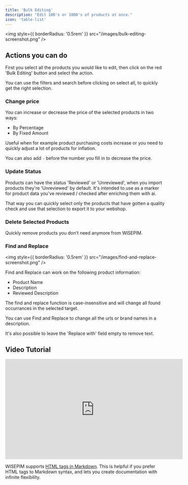 ```yaml
---
title: 'Bulk Editing'
description: "Edit 100's or 1000's of products at once."
icon: 'table-list'
---
```


<img
  style={{ borderRadius: '0.5rem' }}
  src="/images/bulk-editing-screenshot.png"
/>

## Actions you can do
First you select all the products you would like to edit, then click on the red 'Bulk Editing' button and select the action.

<Tip>

You can use the filters and search before clicking on select all, to quickly get the right selection.

</Tip>

### Change price

You can increase or decrease the price of the selected products in two ways:
- By Percentage
- By Fixed Amount


Useful when for example product purchasing costs increase or you need to quickly adjust a lot of products for inflation.

You can also add ```-``` before the number you fill in to decrease the price.

### Update Status

Products can have the status 'Reviewed' or 'Unreviewed', when you import products they're 'Unreviewed' by default.
It's intended to use as a marker for product data you've reviewed / checked after enriching them with ai.

That way you can quickly select only the products that have gotten a quality check and use that selection to export it to your webshop.


### Delete Selected Products

Quickly remove products you don't need anymore from WISEPIM.

### Find and Replace

<img
  style={{ borderRadius: '0.5rem' }}
  src="/images/find-and-replace-screenshot.png"
/>

Find and Replace can work on the following product information:
- Product Name
- Description
- Reviewed Description

The find and replace function is case-insensitive and will change all found occurrances in the selected target.

<Tip>

You can use Find and Replace to change all the urls or brand names in a description.

</Tip>

<Tip>

It's also possible to leave the 'Replace with' field empty to remove text.

</Tip>

## Video Tutorial

<iframe
  width="560"
  height="315"
  src="https://www.youtube.com/embed/LDU_Txk06tM?si=rb5tf5_qen-F4EGJ"
  title="YouTube video player"
  frameBorder="0"
  allow="accelerometer; autoplay; clipboard-write; encrypted-media; gyroscope; picture-in-picture"
  allowFullScreen
  style={{ width: '100%', borderRadius: '0.5rem' }}
></iframe>

<br />

<Tip>

WISEPIM supports [HTML tags in Markdown](https://www.markdownguide.org/basic-syntax/#html). This is helpful if you prefer HTML tags to Markdown syntax, and lets you create documentation with infinite flexibility.

</Tip>


